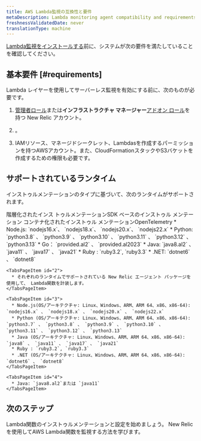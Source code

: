 ```yaml
---
title: AWS Lambda監視の互換性と要件
metaDescription: Lambda monitoring agent compatibility and requirements.
freshnessValidatedDate: never
translationType: machine
---
```


[Lambda監視をインストールする](/docs/serverless-function-monitoring/aws-lambda-monitoring/instrument-lambda-function/configure-serverless-aws-monitoring)前に、システムが次の要件を満たしていることを確認してください。

## 基本要件 [#requirements]

Lambda レイヤーを使用してサーバーレス監視を有効にする前に、次のものが必要です。

1. [管理者ロール](/docs/accounts/original-accounts-billing/original-users-roles/users-roles-original-user-model/#roles)または**インフラストラクチャ マネージャー**[アドオン ロール](/docs/accounts/original-accounts-billing/original-users-roles/users-roles-original-user-model#add-on)を持つ New Relic アカウント。

2. <InlinePopover type="userKey" />。

3. IAMリソース、マネージドシークレット、Lambdasを作成するパーミッションを持つAWSアカウント。また、CloudFormationスタックやS3バケットを作成するための権限も必要です。

## サポートされているランタイム

インストゥルメンテーションのタイプに基づいて、次のランタイムがサポートされます。

<Tabs>
  <TabsBar>
    <TabsBarItem id="1">階層化されたインス</TabsBarItem><TabsBarItem id="2"> トゥルメンテーションSDK ベースのインストゥル メンテーション</TabsBarItem><TabsBarItem id="3"> コンテナ化されたインストゥル メンテーション</TabsBarItem><TabsBarItem id="4">OpenTelemetry</TabsBarItem>
  </TabsBar>

  <TabsPages>
    <TabsPageItem id="1">
      * Node.js: `nodejs16.x`、 `nodejs18.x`、 `nodejs20.x`、 `nodejs22.x`
      * Python: `python3.8` 、 `python3.9` 、 `python3.10` 、 `python3.11` 、 `python3.12` 、 `python3.13`
      * Go： `provided.al2` 、 `provided.al2023`
      * Java: `java8.al2` 、 `java11` 、 `java17` 、 `java21`
      * Ruby : `ruby3.2`, `ruby3.3`
      * .NET: `dotnet6` 、 `dotnet8`
    </TabsPageItem>

    <TabsPageItem id="2">
      * それぞれのランタイムでサポートされている New Relic エージェント パッケージを使用して、 Lambda関数を計装します。
    </TabsPageItem>

    <TabsPageItem id="3">
      * Node.js(OS/アーキテクチャ: Linux、Windows、ARM、ARM 64、x86、x86-64): `nodejs16.x` 、 `nodejs18.x` 、 `nodejs20.x` 、 `nodejs22.x`
      * Python (OS/アーキテクチャ: Linux、Windows、ARM、ARM 64、x86、x86-64): `python3.7` 、 `python3.8` 、 `python3.9` 、 `python3.10` 、 `python3.11` 、 `python3.12` 、 `python3.13`
      * Java (OS/アーキテクチャ: Linux、Windows、ARM、ARM 64、x86、x86-64): `java8` 、 `java11` 、 `java17` 、 `java21`
      * Ruby : `ruby3.2`, `ruby3.3`
      * .NET (OS/アーキテクチャ: Linux、Windows、ARM、ARM 64、x86、x86-64): `dotnet6` 、 `dotnet8`
    </TabsPageItem>

    <TabsPageItem id="4">
      * Java: `java8.al2`または `java11`
    </TabsPageItem>
  </TabsPages>
</Tabs>

## 次のステップ

<DocTiles>
  <DocTile title="Install and configure Lambda monitoring" path="/docs/serverless-function-monitoring/aws-lambda-monitoring/instrument-lambda-function/configure-serverless-aws-monitoring">Lambda関数のインストゥルメンテーションと設定を始めましょう。</DocTile> <DocTile title="Data and UI" path="/docs/serverless-function-monitoring/aws-lambda-monitoring/ui-data/understand-lambda-monitoring-ui/">New Relic を使用してAWS Lambda関数を監視する方法を学びます。</DocTile>
</DocTiles>